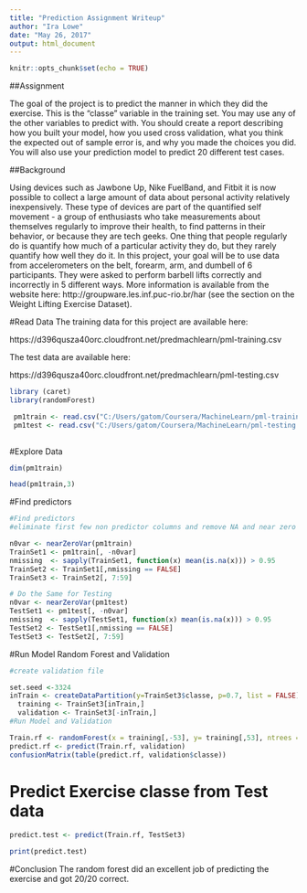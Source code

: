 ---
title: "Prediction Assignment Writeup"
author: "Ira Lowe"
date: "May 26, 2017"
output: html_document
---

```{r setup, include=FALSE}
knitr::opts_chunk$set(echo = TRUE)
```

##Assignment

The goal of the project is to predict the manner in which they did the exercise. This is the "classe" variable in the training set. You may use any of the other variables to predict with. You should create a report describing how you built your model, how you used cross validation, what you think the expected out of sample error is, and why you made the choices you did. You will also use your prediction model to predict 20 different test cases.

##Background

Using devices such as Jawbone Up, Nike FuelBand, and Fitbit it is now possible to collect a large amount of data about personal activity relatively inexpensively. These type of devices are part of the quantified self movement - a group of enthusiasts who take measurements about themselves regularly to improve their health, to find patterns in their behavior, or because they are tech geeks. One thing that people regularly do is quantify how much of a particular activity they do, but they rarely quantify how well they do it. In this project, your goal will be to use data from accelerometers on the belt, forearm, arm, and dumbell of 6 participants. They were asked to perform barbell lifts correctly and incorrectly in 5 different ways. More information is available from the website here: http://groupware.les.inf.puc-rio.br/har (see the section on the Weight Lifting Exercise Dataset).

#Read Data
The training data for this project are available here:

https://d396qusza40orc.cloudfront.net/predmachlearn/pml-training.csv

The test data are available here:

https://d396qusza40orc.cloudfront.net/predmachlearn/pml-testing.csv

```{r}
library (caret)
library(randomForest)

 pm1train <- read.csv("C:/Users/gatom/Coursera/MachineLearn/pml-training.csv")
 pm1test <- read.csv("C:/Users/gatom/Coursera/MachineLearn/pml-testing.csv")
 
```
#Explore Data

``` {r }
dim(pm1train)  

head(pm1train,3)  
```
#Find predictors
```{r}
#Find predictors
#eliminate first few non predictor columns and remove NA and near zero variables

n0var <- nearZeroVar(pm1train)
TrainSet1 <- pm1train[, -n0var]
nmissing  <- sapply(TrainSet1, function(x) mean(is.na(x))) > 0.95
TrainSet2 <- TrainSet1[,nmissing == FALSE] 
TrainSet3 <- TrainSet2[, 7:59]

# Do the Same for Testing
n0var <- nearZeroVar(pm1test)
TestSet1 <- pm1test[, -n0var]
nmissing  <- sapply(TestSet1, function(x) mean(is.na(x))) > 0.95
TestSet2 <- TestSet1[,nmissing == FALSE] 
TestSet3 <- TestSet2[, 7:59]

```
#Run Model Random Forest  and Validation
```{r}
#create validation file

set.seed <-3324
inTrain <- createDataPartition(y=TrainSet3$classe, p=0.7, list = FALSE)
  training <- TrainSet3[inTrain,]
  validation <- TrainSet3[-inTrain,]
#Run Model and Validation

Train.rf <- randomForest(x = training[,-53], y= training[,53], ntrees = 100)
predict.rf <- predict(Train.rf, validation)
confusionMatrix(table(predict.rf, validation$classe))


```
# Predict Exercise classe from Test data
```{r}
predict.test <- predict(Train.rf, TestSet3)

print(predict.test)

```
#Conclusion
The random forest did an excellent job of predicting the exercise and got 20/20 correct.

 
  
